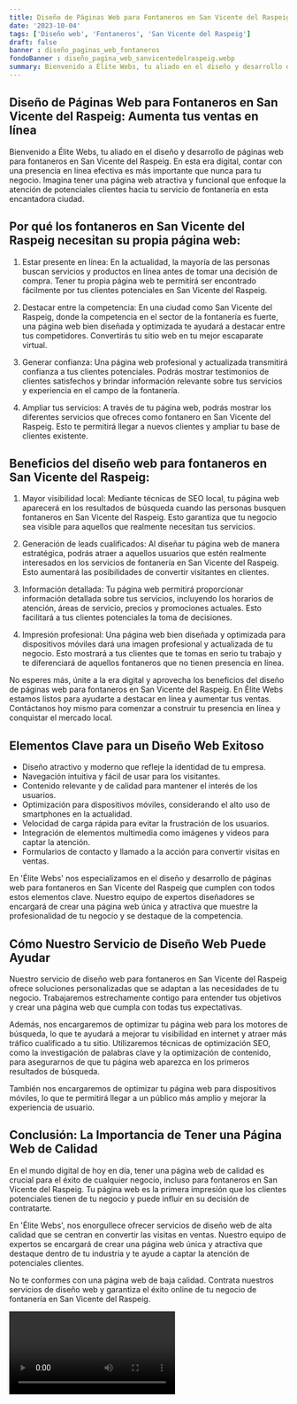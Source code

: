 ```yaml
---
title: Diseño de Páginas Web para Fontaneros en San Vicente del Raspeig
date: '2023-10-04'
tags: ['Diseño web', 'Fontaneros', 'San Vicente del Raspeig']
draft: false
banner : diseño_paginas_web_fontaneros
fondoBanner : diseño_pagina_web_sanvicentedelraspeig.webp
summary: Bienvenido a Élite Webs, tu aliado en el diseño y desarrollo de páginas web para fontaneros en San Vicente del Raspeig. En esta era digital, contar con una presencia en línea efectiva es más importante que nunca para tu negocio. Imagina tener una página web atractiva y funcional que enfoque la atención de potenciales clientes hacia tu servicio de fontanería en esta encantadora ciudad.
---
```


## Diseño de Páginas Web para Fontaneros en San Vicente del Raspeig: Aumenta tus ventas en línea

Bienvenido a Élite Webs, tu aliado en el diseño y desarrollo de páginas web para fontaneros en San Vicente del Raspeig. En esta era digital, contar con una presencia en línea efectiva es más importante que nunca para tu negocio. Imagina tener una página web atractiva y funcional que enfoque la atención de potenciales clientes hacia tu servicio de fontanería en esta encantadora ciudad.

## Por qué los fontaneros en San Vicente del Raspeig necesitan su propia página web:

1. Estar presente en línea: En la actualidad, la mayoría de las personas buscan servicios y productos en línea antes de tomar una decisión de compra. Tener tu propia página web te permitirá ser encontrado fácilmente por tus clientes potenciales en San Vicente del Raspeig.

2. Destacar entre la competencia: En una ciudad como San Vicente del Raspeig, donde la competencia en el sector de la fontanería es fuerte, una página web bien diseñada y optimizada te ayudará a destacar entre tus competidores. Convertirás tu sitio web en tu mejor escaparate virtual.

3. Generar confianza: Una página web profesional y actualizada transmitirá confianza a tus clientes potenciales. Podrás mostrar testimonios de clientes satisfechos y brindar información relevante sobre tus servicios y experiencia en el campo de la fontanería.

4. Ampliar tus servicios: A través de tu página web, podrás mostrar los diferentes servicios que ofreces como fontanero en San Vicente del Raspeig. Esto te permitirá llegar a nuevos clientes y ampliar tu base de clientes existente.

## Beneficios del diseño web para fontaneros en San Vicente del Raspeig:

1. Mayor visibilidad local: Mediante técnicas de SEO local, tu página web aparecerá en los resultados de búsqueda cuando las personas busquen fontaneros en San Vicente del Raspeig. Esto garantiza que tu negocio sea visible para aquellos que realmente necesitan tus servicios.

2. Generación de leads cualificados: Al diseñar tu página web de manera estratégica, podrás atraer a aquellos usuarios que estén realmente interesados en los servicios de fontanería en San Vicente del Raspeig. Esto aumentará las posibilidades de convertir visitantes en clientes.

3. Información detallada: Tu página web permitirá proporcionar información detallada sobre tus servicios, incluyendo los horarios de atención, áreas de servicio, precios y promociones actuales. Esto facilitará a tus clientes potenciales la toma de decisiones.

4. Impresión profesional: Una página web bien diseñada y optimizada para dispositivos móviles dará una imagen profesional y actualizada de tu negocio. Esto mostrará a tus clientes que te tomas en serio tu trabajo y te diferenciará de aquellos fontaneros que no tienen presencia en línea.

No esperes más, únite a la era digital y aprovecha los beneficios del diseño de páginas web para fontaneros en San Vicente del Raspeig. En Élite Webs estamos listos para ayudarte a destacar en línea y aumentar tus ventas. Contáctanos hoy mismo para comenzar a construir tu presencia en línea y conquistar el mercado local.

<GifSeo />

<Cta />

## Elementos Clave para un Diseño Web Exitoso

- Diseño atractivo y moderno que refleje la identidad de tu empresa.
- Navegación intuitiva y fácil de usar para los visitantes.
- Contenido relevante y de calidad para mantener el interés de los usuarios.
- Optimización para dispositivos móviles, considerando el alto uso de smartphones en la actualidad.
- Velocidad de carga rápida para evitar la frustración de los usuarios.
- Integración de elementos multimedia como imágenes y videos para captar la atención.
- Formularios de contacto y llamado a la acción para convertir visitas en ventas.

En 'Élite Webs' nos especializamos en el diseño y desarrollo de páginas web para fontaneros en San Vicente del Raspeig que cumplen con todos estos elementos clave. Nuestro equipo de expertos diseñadores se encargará de crear una página web única y atractiva que muestre la profesionalidad de tu negocio y se destaque de la competencia.

## Cómo Nuestro Servicio de Diseño Web Puede Ayudar

Nuestro servicio de diseño web para fontaneros en San Vicente del Raspeig ofrece soluciones personalizadas que se adaptan a las necesidades de tu negocio. Trabajaremos estrechamente contigo para entender tus objetivos y crear una página web que cumpla con todas tus expectativas.

Además, nos encargaremos de optimizar tu página web para los motores de búsqueda, lo que te ayudará a mejorar tu visibilidad en internet y atraer más tráfico cualificado a tu sitio. Utilizaremos técnicas de optimización SEO, como la investigación de palabras clave y la optimización de contenido, para asegurarnos de que tu página web aparezca en los primeros resultados de búsqueda.

También nos encargaremos de optimizar tu página web para dispositivos móviles, lo que te permitirá llegar a un público más amplio y mejorar la experiencia de usuario.

## Conclusión: La Importancia de Tener una Página Web de Calidad

En el mundo digital de hoy en día, tener una página web de calidad es crucial para el éxito de cualquier negocio, incluso para fontaneros en San Vicente del Raspeig. Tu página web es la primera impresión que los clientes potenciales tienen de tu negocio y puede influir en su decisión de contratarte.

En 'Élite Webs', nos enorgullece ofrecer servicios de diseño web de alta calidad que se centran en convertir las visitas en ventas. Nuestro equipo de expertos se encargará de crear una página web única y atractiva que destaque dentro de tu industria y te ayude a captar la atención de potenciales clientes.

No te conformes con una página web de baja calidad. Contrata nuestros servicios de diseño web y garantiza el éxito online de tu negocio de fontanería en San Vicente del Raspeig.

<Video />

<CtaBot job='Fontaneros' city='San Vicente del Raspeig'/>

<Gmaps query='San Vicente del Raspeig+españa+maps' />